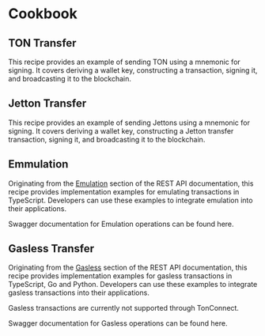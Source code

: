 
# Cookbook

## TON Transfer  

This recipe provides an example of sending TON using a mnemonic for signing. It covers deriving a wallet key, constructing a transaction, signing it, and broadcasting it to the blockchain.

<ExampleTabs>  
  <ExampleTab label="TypeScript">  
    <SendTonTs />  
  </ExampleTab>  
</ExampleTabs>

## Jetton Transfer  

This recipe provides an example of sending Jettons using a mnemonic for signing. It covers deriving a wallet key, constructing a Jetton transfer transaction, signing it, and broadcasting it to the blockchain.

<ExampleTabs>  
  <ExampleTab label="TypeScript">  
    <SendJettonTs />  
  </ExampleTab>  
</ExampleTabs>

## Emmulation

Originating from the [Emulation](/tonapi/rest-api/emulation) section of the REST API documentation, this recipe provides implementation examples for emulating transactions in TypeScript. Developers can use these examples to integrate emulation into their applications.

Swagger documentation for Emulation operations can be found <ExternalLink href={getLinkToSwaggerTag(SWAGGER_TAGS.EMULATION)}>here</ExternalLink>.

<ExampleTabs>
  <ExampleTab label="TypeScript">
    <EmulationTs />
  </ExampleTab>
</ExampleTabs>

## Gasless Transfer

Originating from the [Gasless](/tonapi/rest-api/gasless) section of the REST API documentation, this recipe provides implementation examples for gasless transactions in TypeScript, Go and Python. Developers can use these examples to integrate gasless transactions into their applications.

<Callout type="warning" emoji="ℹ️">
  Gasless transactions are currently not supported through TonConnect.
</Callout>

Swagger documentation for Gasless operations can be found <ExternalLink href={getLinkToSwaggerTag(SWAGGER_TAGS.GASLESS)}>here</ExternalLink>.

<ExampleTabs>
  <ExampleTab label="TypeScript">
    <GaslessTs />
  </ExampleTab>

  <ExampleTab label="JS (with fetch)">
    <GaslessJs />
  </ExampleTab>

  <ExampleTab label="Go">
    <GaslessGo />
  </ExampleTab>

  <ExampleTab label="Python">
    <GaslessPy />
  </ExampleTab>
</ExampleTabs>
